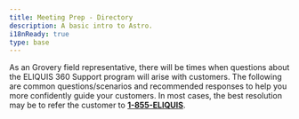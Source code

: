 ```yaml
---
title: Meeting Prep - Directory
description: A basic intro to Astro.
i18nReady: true
type: base
---
```



As an Grovery field representative, there will be times when questions about the ELIQUIS 360 Support program will arise with customers. The following are common questions/scenarios and recommended responses to help you more confidently guide your customers. In most cases, the best resolution may be to refer the customer to **[1-855-ELIQUIS](tel:1-855-ELIQUIS)**.

